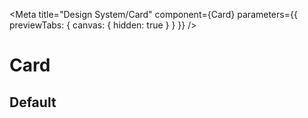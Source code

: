 
<Meta
  title="Design System/Card"
  component={Card}
  parameters={{ previewTabs: { canvas: { hidden: true } } }}
/>

# Card

## Default
